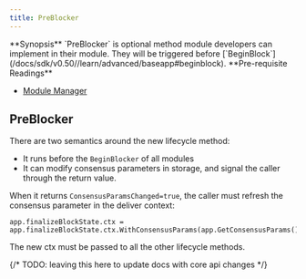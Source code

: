 ```yaml
---
title: PreBlocker
---
```


<Note>
**Synopsis**
`PreBlocker` is optional method module developers can implement in their module. They will be triggered before [`BeginBlock`](/docs/sdk/v0.50//learn/advanced/baseapp#beginblock).
</Note>

<Note>
**Pre-requisite Readings**

* [Module Manager](/docs/sdk/v0.53/build/building-modules/module-manager)

</Note>

## PreBlocker

There are two semantics around the new lifecycle method:

* It runs before the `BeginBlocker` of all modules
* It can modify consensus parameters in storage, and signal the caller through the return value.

When it returns `ConsensusParamsChanged=true`, the caller must refresh the consensus parameter in the deliver context:

```
app.finalizeBlockState.ctx = app.finalizeBlockState.ctx.WithConsensusParams(app.GetConsensusParams())
```

The new ctx must be passed to all the other lifecycle methods.

{/* TODO: leaving this here to update docs with core api changes */}
